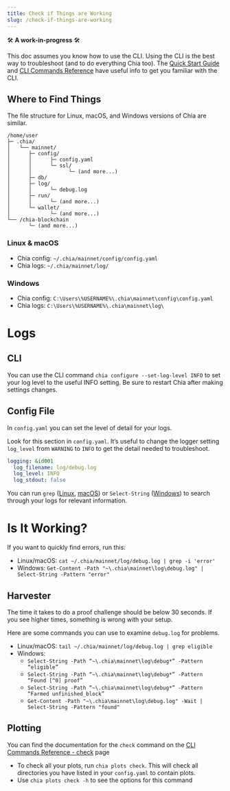 ```yaml
---
title: Check if Things are Working
slug: /check-if-things-are-working
---
```


:hammer_and_wrench: **A work-in-progress** :hammer_and_wrench:

This doc assumes you know how to use the CLI. Using the CLI is the best way to troubleshoot (and to do everything Chia too). The [Quick Start Guide](https://github.com/Chia-Network/chia-blockchain/wiki/Quick-Start-Guide) and [CLI Commands Reference](https://github.com/Chia-Network/chia-blockchain/wiki/CLI-Commands-Reference) have useful info to get you familiar with the CLI.

## Where to Find Things

The file structure for Linux, macOS, and Windows versions of Chia are similar.

```
/home/user
├─ .chia/
│   └── mainnet/
│      ├─ config/
│      │      ├─ config.yaml
│      │      └─ ssl/
│      │            └─ (and more...)
│      ├─ db/
│      ├─ log/
│      │      └─ debug.log
│      ├─ run/
│      │      └─ (and more...)
│      └─ wallet/
│             └─ (and more...)
└── /chia-blockchain
       └─ (and more...)
```

### Linux & macOS

- Chia config: `~/.chia/mainnet/config/config.yaml`
- Chia logs: `~/.chia/mainnet/log/`

### Windows

- Chia config: `C:\Users\%USERNAME%\.chia\mainnet\config\config.yaml`
- Chia logs: `C:\Users\%USERNAME%\.chia\mainnet\log\`

# Logs

## CLI

You can use the CLI command `chia configure --set-log-level INFO` to set your log level to the useful INFO setting. Be sure to restart Chia after making settings changes.

## Config File

In `config.yaml` you can set the level of detail for your logs.

Look for this section in `config.yaml`. It’s useful to change the logger setting `log_level` from `WARNING` to `INFO` to get the detail needed to troubleshoot.

```yaml
logging: &id001
  log_filename: log/debug.log
  log_level: INFO
  log_stdout: false
```

You can run `grep` ([Linux](https://man7.org/linux/man-pages/man1/grep.1.html), [macOS](https://ss64.com/osx/grep.html)) or `Select-String` ([Windows](https://docs.microsoft.com/en-us/powershell/module/microsoft.powershell.utility/select-string?view=powershell-7.1)) to search through your logs for relevant information.

# Is It Working?

If you want to quickly find errors, run this:

- Linux/macOS: `cat ~/.chia/mainnet/log/debug.log | grep -i 'error'`
- Windows: `Get-Content -Path "~\.chia\mainnet\log\debug.log" | Select-String -Pattern "error"`

## Harvester

The time it takes to do a proof challenge should be below 30 seconds. If you see higher times, something is wrong with your setup.

Here are some commands you can use to examine `debug.log` for problems.

- Linux/macOS: `tail ~/.chia/mainnet/log/debug.log | grep eligible`
- Windows:
  - `Select-String -Path “~\.chia\mainnet\log\debug*” -Pattern “eligible”`
  - `Select-String -Path “~\.chia\mainnet\log\debug*” -Pattern “Found [^0] proof”`
  - `Select-String -Path “~\.chia\mainnet\log\debug*” -Pattern “Farmed unfinished_block”`
  - `Get-Content -Path "~\.chia\mainnet\log\debug.log" -Wait | Select-String -Pattern "found"`

## Plotting

You can find the documentation for the `check` command on the [CLI Commands Reference - check](https://github.com/Chia-Network/chia-blockchain/wiki/CLI-Commands-Reference#check) page

- To check all your plots, run `chia plots check`. This will check all directories you have listed in your `config.yaml` to contain plots.
- Use `chia plots check -h` to see the options for this command
